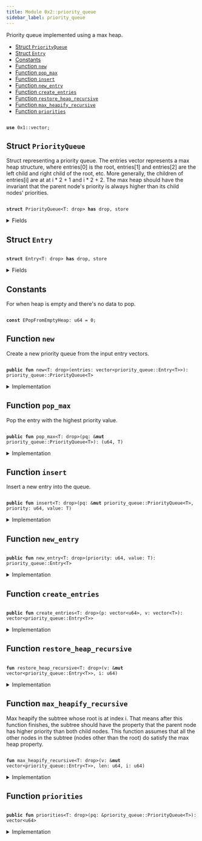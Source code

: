 ```yaml
---
title: Module 0x2::priority_queue
sidebar_label: priority_queue
---
```


<Link id="0x2_priority_queue"/>
Priority queue implemented using a max heap.


-  [Struct `PriorityQueue`](#0x2_priority_queue_PriorityQueue)
-  [Struct `Entry`](#0x2_priority_queue_Entry)
-  [Constants](#@Constants_0)
-  [Function `new`](#0x2_priority_queue_new)
-  [Function `pop_max`](#0x2_priority_queue_pop_max)
-  [Function `insert`](#0x2_priority_queue_insert)
-  [Function `new_entry`](#0x2_priority_queue_new_entry)
-  [Function `create_entries`](#0x2_priority_queue_create_entries)
-  [Function `restore_heap_recursive`](#0x2_priority_queue_restore_heap_recursive)
-  [Function `max_heapify_recursive`](#0x2_priority_queue_max_heapify_recursive)
-  [Function `priorities`](#0x2_priority_queue_priorities)


<pre><code>
<b>use</b> <Link to="../move-stdlib/vector#0x1_vector">0x1::vector</Link>;
</code></pre>



<Link id="0x2_priority_queue_PriorityQueue"></Link>

## Struct `PriorityQueue`

Struct representing a priority queue. The 
entries vector represents a max
heap structure, where entries[0] is the root, entries[1] and entries[2] are the
left child and right child of the root, etc. More generally, the children of
entries[i] are at at i * 2 + 1 and i * 2 + 2. The max heap should have the invariant
that the parent node's priority is always higher than its child nodes' priorities.


<pre><code>
<b>struct</b> <Link to="../iota-framework/priority_queue#0x2_priority_queue_PriorityQueue">PriorityQueue</Link>&lt;T: drop&gt; <b>has</b> drop, store
</code></pre>



<details>
<summary>Fields</summary>


<dl>
<dt>

entries: <Link to="../move-stdlib/vector#0x1_vector">vector</Link>&lt;<Link to="../iota-framework/priority_queue#0x2_priority_queue_Entry">priority_queue::Entry</Link>&lt;T&gt;&gt;
</dt>
<dd>

</dd>
</dl>


</details>

<Link id="0x2_priority_queue_Entry"></Link>

## Struct `Entry`



<pre><code>
<b>struct</b> <Link to="../iota-framework/priority_queue#0x2_priority_queue_Entry">Entry</Link>&lt;T: drop&gt; <b>has</b> drop, store
</code></pre>



<details>
<summary>Fields</summary>


<dl>
<dt>

priority: u64
</dt>
<dd>

</dd>
<dt>

value: T
</dt>
<dd>

</dd>
</dl>


</details>

<Link id="@Constants_0"></Link>

## Constants


<Link id="0x2_priority_queue_EPopFromEmptyHeap"></Link>

For when heap is empty and there's no data to pop.


<pre><code>
<b>const</b> <Link to="../iota-framework/priority_queue#0x2_priority_queue_EPopFromEmptyHeap">EPopFromEmptyHeap</Link>: u64 = 0;
</code></pre>



<Link id="0x2_priority_queue_new"></Link>

## Function `new`

Create a new priority queue from the input entry vectors.


<pre><code>
<b>public</b> <b>fun</b> <Link to="../iota-framework/priority_queue#0x2_priority_queue_new">new</Link>&lt;T: drop&gt;(entries: <Link to="../move-stdlib/vector#0x1_vector">vector</Link>&lt;<Link to="../iota-framework/priority_queue#0x2_priority_queue_Entry">priority_queue::Entry</Link>&lt;T&gt;&gt;): <Link to="../iota-framework/priority_queue#0x2_priority_queue_PriorityQueue">priority_queue::PriorityQueue</Link>&lt;T&gt;
</code></pre>



<details>
<summary>Implementation</summary>


<pre><code>
<b>public</b> <b>fun</b> <Link to="../iota-framework/priority_queue#0x2_priority_queue_new">new</Link>&lt;T: drop&gt;(<b>mut</b> entries: <Link to="../move-stdlib/vector#0x1_vector">vector</Link>&lt;<Link to="../iota-framework/priority_queue#0x2_priority_queue_Entry">Entry</Link>&lt;T&gt;&gt;) : <Link to="../iota-framework/priority_queue#0x2_priority_queue_PriorityQueue">PriorityQueue</Link>&lt;T&gt; \{
    <b>let</b> len = entries.length();
    <b>let</b> <b>mut</b> i = len / 2;
    // Max heapify from the first node that is a parent (node at len / 2).
    <b>while</b> (i &gt; 0) \{
        i = i - 1;
        <Link to="../iota-framework/priority_queue#0x2_priority_queue_max_heapify_recursive">max_heapify_recursive</Link>(&<b>mut</b> entries, len, i);
    };
    <Link to="../iota-framework/priority_queue#0x2_priority_queue_PriorityQueue">PriorityQueue</Link> \{ entries }
}
</code></pre>



</details>

<Link id="0x2_priority_queue_pop_max"></Link>

## Function `pop_max`

Pop the entry with the highest priority value.


<pre><code>
<b>public</b> <b>fun</b> <Link to="../iota-framework/priority_queue#0x2_priority_queue_pop_max">pop_max</Link>&lt;T: drop&gt;(pq: &<b>mut</b> <Link to="../iota-framework/priority_queue#0x2_priority_queue_PriorityQueue">priority_queue::PriorityQueue</Link>&lt;T&gt;): (u64, T)
</code></pre>



<details>
<summary>Implementation</summary>


<pre><code>
<b>public</b> <b>fun</b> <Link to="../iota-framework/priority_queue#0x2_priority_queue_pop_max">pop_max</Link>&lt;T: drop&gt;(pq: &<b>mut</b> <Link to="../iota-framework/priority_queue#0x2_priority_queue_PriorityQueue">PriorityQueue</Link>&lt;T&gt;) : (u64, T) \{
    <b>let</b> len = pq.entries.length();
    <b>assert</b>!(len &gt; 0, <Link to="../iota-framework/priority_queue#0x2_priority_queue_EPopFromEmptyHeap">EPopFromEmptyHeap</Link>);
    // Swap the max element <b>with</b> the last element in the entries and remove the max element.
    <b>let</b> <Link to="../iota-framework/priority_queue#0x2_priority_queue_Entry">Entry</Link> \{ priority, value } = pq.entries.swap_remove(0);
    // Now the max heap property <b>has</b> been violated at the root node, but nowhere <b>else</b>
    // so we call max heapify on the root node.
    <Link to="../iota-framework/priority_queue#0x2_priority_queue_max_heapify_recursive">max_heapify_recursive</Link>(&<b>mut</b> pq.entries, len - 1, 0);
    (priority, value)
}
</code></pre>



</details>

<Link id="0x2_priority_queue_insert"></Link>

## Function `insert`

Insert a new entry into the queue.


<pre><code>
<b>public</b> <b>fun</b> <Link to="../iota-framework/priority_queue#0x2_priority_queue_insert">insert</Link>&lt;T: drop&gt;(pq: &<b>mut</b> <Link to="../iota-framework/priority_queue#0x2_priority_queue_PriorityQueue">priority_queue::PriorityQueue</Link>&lt;T&gt;, priority: u64, value: T)
</code></pre>



<details>
<summary>Implementation</summary>


<pre><code>
<b>public</b> <b>fun</b> <Link to="../iota-framework/priority_queue#0x2_priority_queue_insert">insert</Link>&lt;T: drop&gt;(pq: &<b>mut</b> <Link to="../iota-framework/priority_queue#0x2_priority_queue_PriorityQueue">PriorityQueue</Link>&lt;T&gt;, priority: u64, value: T) \{
    pq.entries.push_back(<Link to="../iota-framework/priority_queue#0x2_priority_queue_Entry">Entry</Link> \{ priority, value});
    <b>let</b> index = pq.entries.length() - 1;
    <Link to="../iota-framework/priority_queue#0x2_priority_queue_restore_heap_recursive">restore_heap_recursive</Link>(&<b>mut</b> pq.entries, index);
}
</code></pre>



</details>

<Link id="0x2_priority_queue_new_entry"></Link>

## Function `new_entry`



<pre><code>
<b>public</b> <b>fun</b> <Link to="../iota-framework/priority_queue#0x2_priority_queue_new_entry">new_entry</Link>&lt;T: drop&gt;(priority: u64, value: T): <Link to="../iota-framework/priority_queue#0x2_priority_queue_Entry">priority_queue::Entry</Link>&lt;T&gt;
</code></pre>



<details>
<summary>Implementation</summary>


<pre><code>
<b>public</b> <b>fun</b> <Link to="../iota-framework/priority_queue#0x2_priority_queue_new_entry">new_entry</Link>&lt;T: drop&gt;(priority: u64, value: T): <Link to="../iota-framework/priority_queue#0x2_priority_queue_Entry">Entry</Link>&lt;T&gt; \{
    <Link to="../iota-framework/priority_queue#0x2_priority_queue_Entry">Entry</Link> \{ priority, value }
}
</code></pre>



</details>

<Link id="0x2_priority_queue_create_entries"></Link>

## Function `create_entries`



<pre><code>
<b>public</b> <b>fun</b> <Link to="../iota-framework/priority_queue#0x2_priority_queue_create_entries">create_entries</Link>&lt;T: drop&gt;(p: <Link to="../move-stdlib/vector#0x1_vector">vector</Link>&lt;u64&gt;, v: <Link to="../move-stdlib/vector#0x1_vector">vector</Link>&lt;T&gt;): <Link to="../move-stdlib/vector#0x1_vector">vector</Link>&lt;<Link to="../iota-framework/priority_queue#0x2_priority_queue_Entry">priority_queue::Entry</Link>&lt;T&gt;&gt;
</code></pre>



<details>
<summary>Implementation</summary>


<pre><code>
<b>public</b> <b>fun</b> <Link to="../iota-framework/priority_queue#0x2_priority_queue_create_entries">create_entries</Link>&lt;T: drop&gt;(<b>mut</b> p: <Link to="../move-stdlib/vector#0x1_vector">vector</Link>&lt;u64&gt;, <b>mut</b> v: <Link to="../move-stdlib/vector#0x1_vector">vector</Link>&lt;T&gt;): <Link to="../move-stdlib/vector#0x1_vector">vector</Link>&lt;<Link to="../iota-framework/priority_queue#0x2_priority_queue_Entry">Entry</Link>&lt;T&gt;&gt; \{
    <b>let</b> len = p.length();
    <b>assert</b>!(v.length() == len, 0);
    <b>let</b> <b>mut</b> res = <Link to="../move-stdlib/vector#0x1_vector">vector</Link>[];
    <b>let</b> <b>mut</b> i = 0;
    <b>while</b> (i &lt; len) \{
        <b>let</b> priority = p.remove(0);
        <b>let</b> value = v.remove(0);
        res.push_back(<Link to="../iota-framework/priority_queue#0x2_priority_queue_Entry">Entry</Link> \{ priority, value });
        i = i + 1;
    };
    res
}
</code></pre>



</details>

<Link id="0x2_priority_queue_restore_heap_recursive"></Link>

## Function `restore_heap_recursive`



<pre><code>
<b>fun</b> <Link to="../iota-framework/priority_queue#0x2_priority_queue_restore_heap_recursive">restore_heap_recursive</Link>&lt;T: drop&gt;(v: &<b>mut</b> <Link to="../move-stdlib/vector#0x1_vector">vector</Link>&lt;<Link to="../iota-framework/priority_queue#0x2_priority_queue_Entry">priority_queue::Entry</Link>&lt;T&gt;&gt;, i: u64)
</code></pre>



<details>
<summary>Implementation</summary>


<pre><code>
<b>fun</b> <Link to="../iota-framework/priority_queue#0x2_priority_queue_restore_heap_recursive">restore_heap_recursive</Link>&lt;T: drop&gt;(v: &<b>mut</b> <Link to="../move-stdlib/vector#0x1_vector">vector</Link>&lt;<Link to="../iota-framework/priority_queue#0x2_priority_queue_Entry">Entry</Link>&lt;T&gt;&gt;, i: u64) \{
    <b>if</b> (i == 0) \{
        <b>return</b>
    };
    <b>let</b> parent = (i - 1) / 2;

    // If new elem is greater than its parent, swap them and recursively
    // do the restoration upwards.
    <b>if</b> (*&v[i].priority &gt; *&v[parent].priority) \{
        v.swap(i, parent);
        <Link to="../iota-framework/priority_queue#0x2_priority_queue_restore_heap_recursive">restore_heap_recursive</Link>(v, parent);
    }
}
</code></pre>



</details>

<Link id="0x2_priority_queue_max_heapify_recursive"></Link>

## Function `max_heapify_recursive`

Max heapify the subtree whose root is at index 
i. That means after this function
finishes, the subtree should have the property that the parent node has higher priority
than both child nodes.
This function assumes that all the other nodes in the subtree (nodes other than the root)
do satisfy the max heap property.


<pre><code>
<b>fun</b> <Link to="../iota-framework/priority_queue#0x2_priority_queue_max_heapify_recursive">max_heapify_recursive</Link>&lt;T: drop&gt;(v: &<b>mut</b> <Link to="../move-stdlib/vector#0x1_vector">vector</Link>&lt;<Link to="../iota-framework/priority_queue#0x2_priority_queue_Entry">priority_queue::Entry</Link>&lt;T&gt;&gt;, len: u64, i: u64)
</code></pre>



<details>
<summary>Implementation</summary>


<pre><code>
<b>fun</b> <Link to="../iota-framework/priority_queue#0x2_priority_queue_max_heapify_recursive">max_heapify_recursive</Link>&lt;T: drop&gt;(v: &<b>mut</b> <Link to="../move-stdlib/vector#0x1_vector">vector</Link>&lt;<Link to="../iota-framework/priority_queue#0x2_priority_queue_Entry">Entry</Link>&lt;T&gt;&gt;, len: u64, i: u64) \{
    <b>if</b> (len == 0) \{
        <b>return</b>
    };
    <b>assert</b>!(i &lt; len, 1);
    <b>let</b> left = i * 2 + 1;
    <b>let</b> right = left + 1;
    <b>let</b> <b>mut</b> max = i;
    // Find the node <b>with</b> highest priority among node `i` and its two children.
    <b>if</b> (left &lt; len && *&v[left].priority &gt; *&v[max].priority) \{
        max = left;
    };
    <b>if</b> (right &lt; len && *&v[right].priority &gt; *&v[max].priority) \{
        max = right;
    };
    // If the parent node (node `i`) doesn't have the highest priority, we swap the parent <b>with</b> the
    // max priority node.
    <b>if</b> (max != i) \{
        v.swap(max, i);
        // After the swap, we have restored the property at node `i` but now the max heap property
        // may be violated at node `max` since this node now <b>has</b> a new value. So we need <b>to</b> now
        // max heapify the subtree rooted at node `max`.
        <Link to="../iota-framework/priority_queue#0x2_priority_queue_max_heapify_recursive">max_heapify_recursive</Link>(v, len, max);
    }
}
</code></pre>



</details>

<Link id="0x2_priority_queue_priorities"></Link>

## Function `priorities`



<pre><code>
<b>public</b> <b>fun</b> <Link to="../iota-framework/priority_queue#0x2_priority_queue_priorities">priorities</Link>&lt;T: drop&gt;(pq: &<Link to="../iota-framework/priority_queue#0x2_priority_queue_PriorityQueue">priority_queue::PriorityQueue</Link>&lt;T&gt;): <Link to="../move-stdlib/vector#0x1_vector">vector</Link>&lt;u64&gt;
</code></pre>



<details>
<summary>Implementation</summary>


<pre><code>
<b>public</b> <b>fun</b> <Link to="../iota-framework/priority_queue#0x2_priority_queue_priorities">priorities</Link>&lt;T: drop&gt;(pq: &<Link to="../iota-framework/priority_queue#0x2_priority_queue_PriorityQueue">PriorityQueue</Link>&lt;T&gt;): <Link to="../move-stdlib/vector#0x1_vector">vector</Link>&lt;u64&gt; \{
    <b>let</b> <b>mut</b> res = <Link to="../move-stdlib/vector#0x1_vector">vector</Link>[];
    <b>let</b> <b>mut</b> i = 0;
    <b>while</b> (i &lt; pq.entries.length()) \{
        res.push_back(pq.entries[i].priority);
        i = i +1;
    };
    res
}
</code></pre>



</details>
